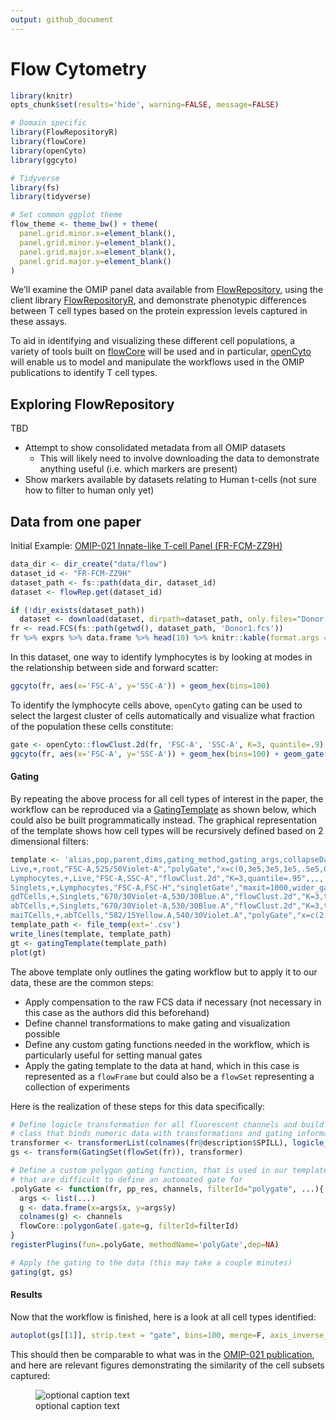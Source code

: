 ```yaml
---
output: github_document
---
```


# Flow Cytometry

```r
library(knitr)
opts_chunk$set(results='hide', warning=FALSE, message=FALSE)
```

```r
# Domain specific
library(FlowRepositoryR)
library(flowCore)
library(openCyto)
library(ggcyto)

# Tidyverse
library(fs)
library(tidyverse)
```

```r
# Set common ggplot theme
flow_theme <- theme_bw() + theme(
  panel.grid.minor.x=element_blank(),
  panel.grid.minor.y=element_blank(),
  panel.grid.major.x=element_blank(),
  panel.grid.major.y=element_blank()
)
```

We'll examine the OMIP panel data available from [FlowRepository](https://flowrepository.org/), using the client library [FlowRepositoryR](https://bioconductor.org/packages/release/bioc/html/FlowRepositoryR.html), and demonstrate phenotypic differences between T cell types based on the protein expression levels captured in these assays.

To aid in identifying and visualizing these different cell populations, a variety of tools built on [flowCore](https://bioconductor.org/packages/release/bioc/html/FlowRepositoryR.html) will be used and in particular, [openCyto](https://bioconductor.org/packages/release/bioc/html/openCyto.html) will enable us to model and manipulate the workflows used in the OMIP publications to identify T cell types.


## Exploring FlowRepository

TBD

- Attempt to show consolidated metadata from all OMIP datasets
  - This will likely need to involve downloading the data to demonstrate anything useful (i.e. which markers are present)
- Show markers available by datasets relating to Human t-cells (not sure how to filter to human only yet)


## Data from one paper

Initial Example: [OMIP-021 Innate-like T-cell Panel (FR-FCM-ZZ9H)](https://flowrepository.org/id/FR-FCM-ZZ9H)

```r
data_dir <- dir_create("data/flow")
dataset_id <- "FR-FCM-ZZ9H"
dataset_path <- fs::path(data_dir, dataset_id)
dataset <- flowRep.get(dataset_id)

if (!dir_exists(dataset_path)) 
  dataset <- download(dataset, dirpath=dataset_path, only.files="Donor.*fcs", show.progress=F)
fr <- read.FCS(fs::path(getwd(), dataset_path, 'Donor1.fcs'))
fr %>% exprs %>% data.frame %>% head(10) %>% knitr::kable(format.args = list(digits=3))
```

In this dataset, one way to identify lymphocytes is by looking at modes in the relationship between side and forward scatter:

```r
ggcyto(fr, aes(x='FSC-A', y='SSC-A')) + geom_hex(bins=100)
```


To identify the lymphocyte cells above, ```openCyto``` gating can be used to select the largest cluster of cells automatically and visualize what fraction of the population these cells constitute:

```r
gate <- openCyto::flowClust.2d(fr, 'FSC-A', 'SSC-A', K=3, quantile=.9)
ggcyto(fr, aes(x='FSC-A', y='SSC-A')) + geom_hex(bins=100) + geom_gate(gate) + geom_stats()
```


#### Gating

By repeating the above process for all cell types of interest in the paper, the workflow can be reproduced via a [GatingTemplate](https://www.bioconductor.org/packages/devel/bioc/vignettes/openCyto/inst/doc/HowToWriteCSVTemplate.html) as shown below, which could also be built programmatically instead.  The graphical representation of the template shows how cell types will be recursively defined based on 2 dimensional filters:

```r
template <- 'alias,pop,parent,dims,gating_method,gating_args,collapseDataForGating,groupBy,preprocessing_method,preprocessing_args
Live,+,root,"FSC-A,525/50Violet-A","polyGate","x=c(0,3e5,3e5,1e5,.5e5,0),y=c(0,0,2.3,2.3,2,1.5)",,,,
Lymphocytes,+,Live,"FSC-A,SSC-A","flowClust.2d","K=3,quantile=.95",,,,
Singlets,+,Lymphocytes,"FSC-A,FSC-H","singletGate","maxit=1000,wider_gate=T,prediction_level=.999999999",,,,
gdTCells,+,Singlets,"670/30Violet-A,530/30Blue.A","flowClust.2d","K=3,target=c(2.5,2.5)",,,,
abTCells,+,Singlets,"670/30Violet-A,530/30Blue.A","flowClust.2d","K=3,target=c(2.5,1),quantile=0.95",,,,
maiTCells,+,abTCells,"582/15Yellow.A,540/30Violet.A","polyGate","x=c(2.7,5,5,2.7),y=c(2.5,2.5,5,5)",,,,'
template_path <- file_temp(ext='.csv')
write_lines(template, template_path)
gt <- gatingTemplate(template_path)
plot(gt)
```

The above template only outlines the gating workflow but to apply it to our data, these are the common steps:

- Apply compensation to the raw FCS data if necessary (not necessary in this case as the authors did this beforehand)
- Define channel transformations to make gating and visualization possible
- Define any custom gating functions needed in the workflow, which is particularly useful for setting manual gates
- Apply the gating template to the data at hand, which in this case is represented as a ```flowFrame``` but could also be a ```flowSet``` representing a collection of experiments

Here is the realization of these steps for this data specifically:

```r
# Define logicle transformation for all fluorescent channels and build a "GatingSet", which is a wrapper
# class that binds numeric data with transformations and gating information
transformer <- transformerList(colnames(fr@description$SPILL), logicle_trans())
gs <- transform(GatingSet(flowSet(fr)), transformer)

# Define a custom polygon gating function, that is used in our template to deal with situations
# that are difficult to define an automated gate for
.polyGate <- function(fr, pp_res, channels, filterId="polygate", ...){ 
  args <- list(...)
  g <- data.frame(x=args$x, y=args$y)
  colnames(g) <- channels
  flowCore::polygonGate(.gate=g, filterId=filterId)
}
registerPlugins(fun=.polyGate, methodName='polyGate',dep=NA)

# Apply the gating to the data (this may take a couple minutes)
gating(gt, gs)
```

#### Results

Now that the workflow is finished, here is a look at all cell types identified:

```r
autoplot(gs[[1]], strip.text = "gate", bins=100, merge=F, axis_inverse_trans=F) + flow_theme
```

This should then be comparable to what was in the [OMIP-021 publication](https://onlinelibrary.wiley.com/doi/full/10.1002/cyto.a.22475), and here are relevant figures demonstrating the similarity of the cell subsets captured:

![optional caption text](https://drive.google.com/uc?export=view&id=1LJ9kSIHO-PnqOy3BnP1cy0t93uw2BMrF)




